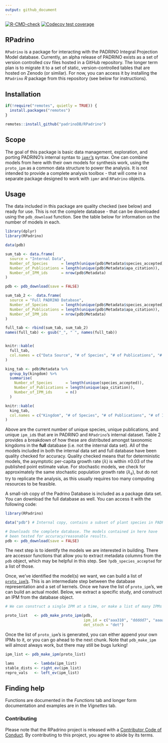 ```yaml
---
output: github_document
---
```


[![R-CMD-check](https://github.com/padrinODB/RPadrino/workflows/R-CMD-check/badge.svg)](https://github.com/padrinoDB/RPadrino/actions) 
[![Codecov test coverage](https://codecov.io/gh/padrinoDB/RPadrino/branch/main/graph/badge.svg)](https://codecov.io/gh/padrinoDB/RPadrino?branch=main)


## RPadrino

`RPadrino` is a package for interacting with the PADRINO Integral Projection Model database. Currently, an alpha release of PADRINO exists as a set of version controlled csv files hosted in a GitHub repository. The longer term plan is to migrate it to a set of static, version-controlled tables that are hosted on Zenodo (or similar). For now, you can access it by installing the `RPadrino` _R_ package from this repository (see below for instructions).

## Installation

```r

if(!require("remotes", quietly = TRUE)) {
  install.packages("remotes")
}

remotes::install_github("padrinoDB/RPadrino")

```

## Scope

The goal of this package is basic data management, exploration, and porting PADRINO's internal syntax to [`ipmr`'s](https://levisc8.github.io/ipmr/) syntax. One can combine models from here with their own models for synthesis work, using the `proto_ipm` as a common data structure to power the analysis. It is not intended to provide a complete analysis toolbox - that will come in a separate package designed to work with `ipmr` and `RPadrino` objects.

## Usage

The data included in this package are quality checked (see below) and ready for use. This is not the complete database - that can be downloaded using the `pdb_download` function. See the table below for information on the number of models in each.

```r
library(dplyr)
library(RPadrino)

data(pdb)

sum_tab <- data.frame(
  source = "Internal Data",
  Number_of_Species      = length(unique(pdb$Metadata$species_accepted)), 
  Number_of_Publications = length(unique(pdb$Metadata$apa_citation)),
  Number_of_IPM_ids      = nrow(pdb$Metadata)
)

pdb <- pdb_download(save = FALSE)

sum_tab_2 <-  data.frame(
  source = "Full PADRINO Database",
  Number_of_Species      = length(unique(pdb$Metadata$species_accepted)), 
  Number_of_Publications = length(unique(pdb$Metadata$apa_citation)),
  Number_of_IPM_ids      = nrow(pdb$Metadata)
)

full_tab <- rbind(sum_tab, sum_tab_2)
names(full_tab) <- gsub("_", " ", names(full_tab))


knitr::kable(
  full_tab,
  col.names = c("Data Source", "# of Species", "# of Publications", "# of IPM id's")
)

king_tab <- pdb$Metadata %>%
  group_by(kingdom) %>% 
  summarise(
    Number_of_Species      = length(unique(species_accepted)), 
    Number_of_Publications = length(unique(apa_citation)),
    Number_of_IPM_ids      = n()
  )

knitr::kable(
  king_tab,
  col.names = c("Kingdom", "# of Species", "# of Publications", "# of IPM id's")
)

```

Above are the current number of unique species, unique publications, and unique `ipm_id`s that are in PADRINO and `RPadrino`'s internal dataset. Table 2 provides a breakdown of how these are distributed amongst taxonomic kingdoms in the **full** database (i.e. not the internal data set). All of the models included in both the internal data set and full database have been quality checked for accuracy. Quality checked means that for deterministic models, the asymptotic per-capita growth rate ($\lambda$) is within $\pm 0.03$ of the published point estimate value. For stochastic models, we check for approximately the same stochastic population growth rate ($\lambda_s$), but do not try to replicate the analysis, as this usually requires too many computing resources to be feasible.  

A small-ish copy of the Padrino Database is included as a package data set. You can download the full database as well. You can access it with the following code:

```r

library(RPadrino)

data("pdb") # Internal copy, contains a subset of plant species in PADRINO

# Downloads the complete database. The models contained in here have 
# been tested for accuracy/reasonable results.  
pdb <- pdb_download(save = FALSE) 

```

The next step is to identify the models we are interested in building. There are accessor functions that allow you to extract metadata columns from the `pdb` object, which may be helpful in this step. See `?pdb_species_accepted` for a list of those.

Once, we've identified the model(s) we want, we can build a list of [`proto_ipm`'s](https://levisc8.github.io/ipmr/articles/proto-ipms.html). This is an intermediate step between the database representation and a set of kernels. Once we have the list of `proto_ipm`'s, we can build an actual model. Below, we extract a specific study, and construct an IPM from the database object.

```r

# We can construct a single IPM at a time, or make a list of many IPMs

proto_list   <- pdb_make_proto_ipm(pdb, 
                                   ipm_id = c("aaa310", "ddddd7", "aaaa17"),
                                   det_stoch = "det")

```

Once the list of `proto_ipm`'s is generated, you can either append your own IPMs to it, or you can go ahead to the next chunk. Note that `pdb_make_ipm` will almost always work, but there may still be bugs lurking!

```r

ipm_list <- pdb_make_ipm(proto_list)

lams         <- lambda(ipm_list)
stable_dists <- right_ev(ipm_list)
repro_vals   <- left_ev(ipm_list)

```

## Finding help

Functions are documented in the _Functions_ tab and longer form documentation and examples are in the _Vignettes_ tab.

### Contributing

Please note that the RPadrino project is released with a [Contributor Code of Conduct](https://contributor-covenant.org/version/2/0/CODE_OF_CONDUCT.html). By contributing to this project, you agree to abide by its terms.
